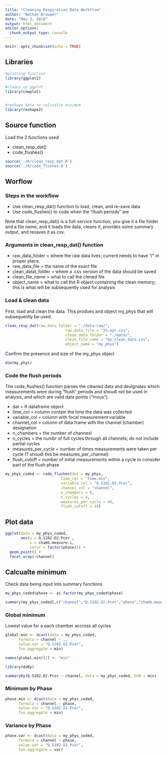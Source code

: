 ```yaml
---
title: "Cleaning Respiration Data Workflow"
author: "Nathan Brouwer"
date: "May 3, 2018"
output: html_document
editor_options: 
  chunk_output_type: console
---
```


```r
knitr::opts_chunk$set(echo = TRUE)
```

## Libraries

```r
#plotting function
library(ggplot2)

#cleans up ggplot
library(cowplot)


#reshape data to calcualte minimum
library(reshape2)
```

## Source function

Load the 2 functions used

* clean_resp_dat()
* code_flushes()


```r
source('./R/clean_resp_dat.R')
source('./R/code_flushes.R')
```



## Worflow

### Steps in the workflow

* Use clean_resp_dat() function to load, clean, and re-save data
* Use code_flushes() to code when the "flush periods" are

Note that clean_resp_dat() is a full-service function; you give it a file folder and a file name, and it loads the data, cleans it, provides some summary output, and resaves it as csv.

### Arguments in clean_resp_dat() function

* raw_data_folder = where the raw data lives; current needs to have "/" in proper place.
* raw_data_file = the name of the exact file
* clean_datat_folder = where a .csv version of the data should be saved
* clean_file_name = what to call the clened file
* object_name = what to call the R object containing the clean memory; this is what will be subsequently used for analysis

### Load & clean data

First, load and clean the data.  This produes and object my_phys that will subsequently be used.

```r
clean_resp_dat(raw_data_folder = "./data-raw/",
                           raw_data_file = "23-apr.csv",
                           clean_data_folder = "./data/",
                           clean_file_name = "my_clean_data.csv",
                           object_name = "my_phys")
```


Confirm the presence and size of the my_phys object

```r
dim(my_phys)
```


### Code the flush periods

The code_flushes() function parses the cleaned data and designates which measurements were during "flush" periods and shoudl not be used in analysis, and which are valid data points ("mous").

* dat = R dataframe object
* time_col = column contain the time the data was collected
* variable_col = column with focal measurement variable
* channel_col = column of data frame with the channel (chamber) designation
* n_chambers = the number of channesl
* n_cycles = the numbr of full cycles through all channels; do not include partial cycles
* measures_per_cycle = number of times measurements were taken per cycle (? shoudl this be measures_per_channel)
* flush_cutoff = number of initial measurements within a cycle to consider part of the flush phase

```r
my_phys_coded <- code_flushes(dat = my_phys,
                         time_col = "time.min",
                         variable_col = "Q.S102.O2.Pcor",
                         channel_col = "channel",
                         n_chambers = 8,
                         n_cycles = 4,
                         measures_per_cycle = 48,
                         flush_cutoff = 19)
```


## Plot data

```r
ggplot(data = my_phys_coded,
       aes(y = Q.S102.O2.Pcor ,
           x = chamb.measure.i,
           color = factor(phase))) + 
  geom_point() +
  facet_wrap(~channel)
```


## Calcualte minimum


Check data being input into summary functions
```r
my_phys_coded$phase <- as.factor(my_phys_coded$phase)

summary(my_phys_coded[,c("channel","Q.S102.O2.Pcor","phase","chamb.measure.i","time.min")])
```


### Global minimum

Lowest value for a each chamber accross all cycles
```r

global.min <- dcast(data = my_phys_coded,
      formula = channel ~ .,
      value.var = "Q.S102.O2.Pcor",
      fun.aggregate = min)

names(global.min)[2] <- "min"
```



```r
library(doBy)

summaryBy(Q.S102.O2.Pcor ~ channel, data = my_phys_coded, FUN = min)
```

### Minimum by Phase

```r
phase.min <- dcast(data = my_phys_coded,
      formula = channel ~ phase,
      value.var = "Q.S102.O2.Pcor",
      fun.aggregate = min)

```


### Variance by Phase

```r
phase.var <- dcast(data = my_phys_coded,
      formula = channel ~ phase,
      value.var = "Q.S102.O2.Pcor",
      fun.aggregate = var)

```
